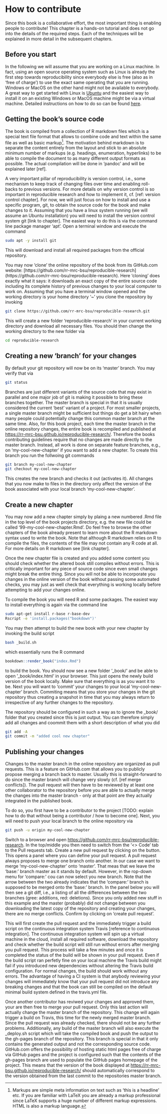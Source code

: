 # How to contribute

Since this book is a collaborative effort, the most important thing is 
enabling people to contribute!
This chapter is a hands-on tutorial and does not go into the details of the 
required steps.
Each of the techniques will be explained in more detail in the subsequent 
chapters.



## Before you start

In the following we will assume that you are working on a Linux machine. 
In fact, using an open source operating system such as Linux is already the
first step towards reproducibility since everybody else is free (also as in
'free of charge') to use the exact same operating that you are running.
Windows or MacOS on the other hand might not be available to everybody.
A great way to get started with Linux is [Ubuntu](https://www.ubuntu.com/download/desktop)
and the easiest way to install it on an existing Windows or MacOS machine might be
via a virtual machine.
Detailed instructions on how to do so can be found [here](https://www.wikihow.com/Install-Ubuntu-on-VirtualBox).



## Getting the book's source code

The book is compiled from a collection of R markdown files which is a
special text file format that allows to combine code and text within the same 
file as well as basic markup[^1].
The motivation behind markdown is to separate the content entirely from the 
layout and stick to an absolute minimum number of markups (e.g. headings, 
enumeration, hyperlinks) to be able to compile the document to as many different
output formats as possible. 
The actual compilation will be done in 'pandoc' and will be explained
later [ref].

A very important pillar of reproducibility is version control, i.e., some
mechanism to keep track of changing files over time and enabling roll-backs
to previous versions.
For more details on why version control is so important in reproducible 
research and how to implement it, cf. [ref: version control chapter].
For now, we will just focus on how to install and use a specific program, git,
to obtain the source code for the book and make changes to it.
Assuming that you have a linux system running (we will assume an Ubuntu installation)
you will need to install the version control system git [link to chapter].
The easiest way to do this is via the command line package manager 'apt'.
Open a terminal window and execute the command

```bash
sudo apt -y install git
```

This will download and install all required packages from the official 
repository.

You may now 'clone' the online repository of the book from its GitHub.com
website: [https://github.com/rr-mrc-bsu/reproducible-research] (https://github.com/rr-mrc-bsu/reproducible-research).
Here 'cloning' does exactly what it says: it downloads an exact copy of
the entire source code including its complete history of previous changes to
your local computer to work on.
Assuming that you have a terminal window opened and the working directory is 
your home directory '~' you clone the repository by invoking

```bash
git clone https://github.com/rr-mrc-bsu/reproducible-research.git
```

This will create a new folder 'reproducible-research' in your current working
directory and download all necessary files.
You should then change the working directory to the new folder via

```bash
cd reproducible-research
```



## Creating a new 'branch' for your changes

By default your git repository will now be on its 'master' branch.
You may verify that via

```bash
git status
```


Branches are just different variants of the source code that may exist in 
parallel and one major job of git is making it possible to bring these branches
together.
The master branch is special in that it is usually considered the current 'best'
variant of a project.
For most smaller projects, a single master branch might be sufficient but things
do get a bit hairy when many people could potentially change this common master
branch at the same time.
Also, for this book project, each time the master branch in the online repository
changes, the entire book is recompiled and published at
[https://rr-mrc-bsu.github.io/reproducible-research/](https://rr-mrc-bsu.github.io/reproducible-research/).
Therefore the books contributing guidelines require that no changes are 
made directly to the master branch.
Instead, all work is done on separate feature branches, e.g., on 'my-cool-new-chapter'
if you want to add a new chapter.
To create this branch you run the follwoing git commands

```bash
git branch my-cool-new-chapter
git checkout my-cool-new-chapter
```

This creates the new branch and checks it out (activates it). 
All changes that you now make to files in the directory only affect the 
version of the book associated with your local branch 'my-cool-new-chapter'.



## Create a new chapter

You may now add a new chapter simply by plaing a new numbered .Rmd file in
the top level of the book projects directory, 
e.g. the new file could be called '99-my-cool-new-chapter.Rmd'. 
Do feel free to browse the other chapters of the book already present to learn 
more about the R markdown syntax used to write the book.
Note that although R markdown relies on R to compile the files, the contents of
the file may not contain any R code at all.
For more details on R markdown see [link chapter].

Once the new chapter file is created and you added some content you should
check whether the altered book still compiles without errors.
This is critically important for any piece of source code since even small 
changes might break the entire thing.
Since you will not be able to incorporate you changes in the online version of
the book without passing some automated checks, you may just as well check
that everything is working locally before attempting to add your changes online.

To compile the book you will need R and some packages.
The easiest way to install everything is again via the command line

```bash
sudo apt-get install r-base r-base-dev 
Rscript -e 'install.packages("bookdown")'
```

You may then attempt to build the new book with your new chapter by invoking
the build script

```bash
bash _build.sh
```

which essentially runs the R command

```r
bookdown::render_book("index.Rmd")
```

to build the book.
You should now see a new folder '_book/' and be able to open '_book/index.html'
in your browser.
This just opens the newly build version of the book locally.
Make sure that everything is as you want it to be.
Next you will want to 'commit' your changes to your local 
'my-cool-new-chapter' branch.
Commiting means that you store your changes in the git repository thus creating
a snapshot in time that you may always return to irrespective of any further
changes to the repository.

The repository should be configured in such a way as to ignore the _book/ folder
that you created since this is just output.
You can therefore simply add all changes and coommit them with a short description
of what you did

```bash
git add -A
git commit -m "added cool new chapter"
```



## Publishing your changes

Changes to the master branch in the online repository are organized as 
pull requests.
This is a feature on GitHub.com that allows you to publicly propose merging
a branch back to master.
Usually this is straight-forward to do since the master branch will change very 
slowly (cf. [ref merge conflicts]).
The pull request will then have to be reviewed by at least one other collaborator
to the repository before you are able to actually merge the changes into the
master branch - only at that point are they actually integrated in the published 
book.

To do so, you first have to be a contributor to the project 
[TODO: explain how to do that without being a contributor / how to become one]. 
Next, you will need to push your local branch to the online repository via

```bash
git push -u origin my-cool-new-chapter
```

Switch to a browser and open [https://github.com/rr-mrc-bsu/reproducible-research](https://github.com/rr-mrc-bsu/reproducible-research).
In the top/middle you then need to switch from the '<> Code' tab to the 
Pull requests tab.
Create a new pull request by clicking on the button.
This opens a panel where you can define your pull request. 
A pull request always proposes to merge one branch onto another. 
In our case we want to merge 'my-cool-new-chapter' onto 'master'. 
That meas that we leave the 'base:' branch master as it stands by default. 
However, in the rop-down menu for 'compare:' cou can now select you new branch.
Note that the arrow between the two already indicates that the 'compare:' branch
is supposed to be merged onto the 'base:' branch.
In the panel below you will then see a git diff, i.e., a listing of all the 
differences between the two branches (gree: additions, red: deletions). 
Since you only added new stuff in this example and the master (probably) did not
change between you downloading the latest copy of the repository and creating your
changes, there are no merge conflicts.
Confirm by clicking on 'create pull request'.

This will first create the pull request and the immediately trigger a build
script on the continuous integration system Travis [reference to 
continuous integration].
The continuous integration system will spin up a virtual machine in the cloud,
install all required software, download the repository and check whether the
build script will still run without errors after merging you pull request.
This process will take a few minutes and once it is completed the status of the
build will be shown in your pull request.
Even if the build script ran perfetly fine on your local machine the Travis
build might fail if you introduced new dependencies without altering the
Travis build configuration.
For normal changes, the build should work without any errors. 
The advantage of having a CI system is that anybody reviewing your changes 
will immediately know that your pull request did not introduce any breaking 
changes and that the book can still be compiled on the default minimal build system
defined in the travis.yml file.

Once another contributor has reviwed your changes and approved them, your are
then free to merge your pull request.
Only this last action will actually change the master branch of the repository.
This change will again trigger a build on Travis, this time for the newly merged
master branch.
Since the pull request was already checked, there should not be any further 
problems.
Additionally, any build of the master branch will also execute the _deploy.sh
script which will take the compiled book and push the output to the
gh-pages branch of the repository.
This branch is special in that it only contains the generated output and not
the corresponding source code.
GitHub.com offers the possibility of hosting static html pages free of charge 
via GitHub pages and the project is configured such that the contents of
the gh-pages branch are used to populate the GitHub pages homepage of the project.
This means that the version of the book displayed at [https://rr-mrc-bsu.github.io/reproducible-research/](https://rr-mrc-bsu.github.io/reproducible-research/) should automatically correspond to the version obtained from the last
commit to the repositories master branch. 




[^1]: Markups are simple meta information on text such as 'this is a headline' etc.
If you are familiar with LaTeX you are already a markup professional since LaTeX
supports a huge number of different markup expressions. HTML is also a markup language.
